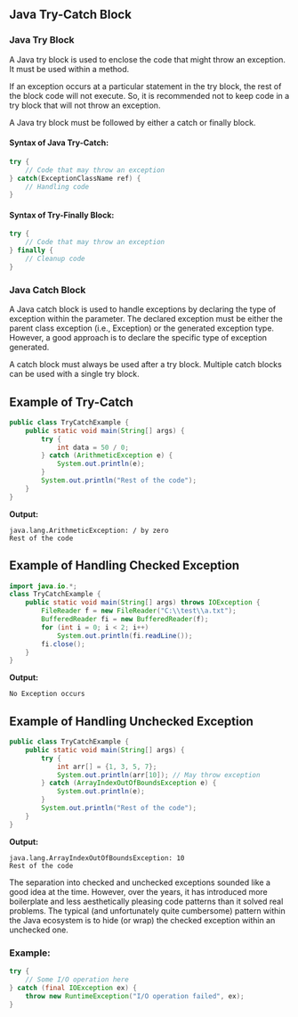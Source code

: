## Java Try-Catch Block
### Java Try Block
A Java try block is used to enclose the code that might throw an exception. It must be used within a method.

If an exception occurs at a particular statement in the try block, the rest of the block code will not execute. So, it is recommended not to keep code in a try block that will not throw an exception.

A Java try block must be followed by either a catch or finally block.

#### Syntax of Java Try-Catch:
```java
try {    
    // Code that may throw an exception    
} catch(ExceptionClassName ref) {    
    // Handling code  
}    
```

#### Syntax of Try-Finally Block:
```java
try {    
    // Code that may throw an exception    
} finally {    
    // Cleanup code  
}    
```

### Java Catch Block
A Java catch block is used to handle exceptions by declaring the type of exception within the parameter. The declared exception must be either the parent class exception (i.e., Exception) or the generated exception type. However, a good approach is to declare the specific type of exception generated.

A catch block must always be used after a try block. Multiple catch blocks can be used with a single try block.

## Example of Try-Catch
```java
public class TryCatchExample {
    public static void main(String[] args) {
        try {
            int data = 50 / 0;
        } catch (ArithmeticException e) {
            System.out.println(e);
        }
        System.out.println("Rest of the code");
    }
}
```
**Output:**
```
java.lang.ArithmeticException: / by zero
Rest of the code
```

## Example of Handling Checked Exception
```java
import java.io.*;
class TryCatchExample {
    public static void main(String[] args) throws IOException {
        FileReader f = new FileReader("C:\\test\\a.txt");
        BufferedReader fi = new BufferedReader(f);
        for (int i = 0; i < 2; i++)
            System.out.println(fi.readLine());
        fi.close();
    }
}
```
**Output:**
```
No Exception occurs
```

## Example of Handling Unchecked Exception
```java
public class TryCatchExample {
    public static void main(String[] args) {
        try {
            int arr[] = {1, 3, 5, 7};  
            System.out.println(arr[10]); // May throw exception   
        } catch (ArrayIndexOutOfBoundsException e) {  
            System.out.println(e);  
        }
        System.out.println("Rest of the code");  
    }  
}
```
**Output:**
```
java.lang.ArrayIndexOutOfBoundsException: 10
Rest of the code
```

The separation into checked and unchecked exceptions sounded like a good idea at the time. However, over the years, it has introduced more boilerplate and less aesthetically pleasing code patterns than it solved real problems. The typical (and unfortunately quite cumbersome) pattern within the Java ecosystem is to hide (or wrap) the checked exception within an unchecked one.

### Example:
```java
try {
    // Some I/O operation here
} catch (final IOException ex) {
    throw new RuntimeException("I/O operation failed", ex);
}
```
